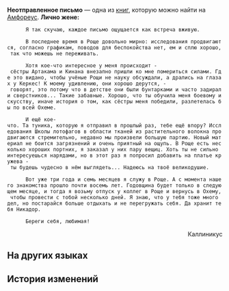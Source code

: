 {{Книга Инфобокс
|id           = 491
|Название     = 
|Изображение  = Предмет Неотправленное письмо.png
|Мир          = Амфореус
|Томов        = 1
|Автор        = <!--нужно добавить-->
|Описание     = Переписка Каллиникуса, златиуса Рощи, с женой. Письмо так и не отправили адресату.
|Том1         = {{tx}}
|Источник1    = {{tx|Отсутствует источник}}
|Персонажи    = 
|Фракции      = 
}}
'''Неотправленное письмо''' — одна из [[Книги|книг]], которую можно найти на [[Амфореус]].
<!--
==Получение==
<gallery>
Книга НАЗВАНИЕ.png|НАЗВАНИЕ
Локация НАЗВАНИЕ.png|Расположение на карте. Ближайший пространственный якорь «[[НАЗВАНИЕ]]»
</gallery>
-->
'''Лично жене:'''

       Я так скучаю, каждое письмо ощущается как встреча вживую.

       В последнее время в Роще довольно мирно: исследования продвигаются, согласно графикам, поводов для беспокойства нет, ем и сплю хорошо, так что можешь не переживать.

       Хотя кое-что интересное у меня происходит - сёстры Артакама и Кинана внезапно пришли ко мне помериться силами. Где это видано, чтобы учёные Рощи не науку обсуждали, а дрались на глазах у Керкес! К моему удивлению, они хорошо дерутся, - говорят, это потому что в детстве они были бунтарками и часто задирали сверстников... Такие забавные. Хорошо, что ты обучила меня боевому искусству, иначе история о том, как сёстры меня победили, разлетелась бы по всей Охеме.

       И ещё кое-что. Та туника, которую я отправил в прошлый раз, тебе ещё впору? Исследования Школы лотофагов в области тканей из растительного волокна продвигаются стремительно, недавно мы произвели большую партию. Новый материал не боится загрязнений и очень приятный на ощупь. В Роще есть несколько хороших портних, я заказал у них пару вещиц. Хоть ты не сильно интересуешься нарядами, но в этот раз я попросил добавить на платье кружева - ты будешь чудесно в нём выглядеть... Надеюсь на твоё великодушие.

       Вот уже три года и семь месяцев я служу в Роще. А с момента нашего знакомства прошло почти восемь лет. Годовщина будет только в следующем месяце, и тогда я возьму отпуск у коллег в Роще и вернусь в Охему, чтобы провести с тобой несколько дней. Я знаю, что у тебя тоже много дел, но постарайся больше отдыхать и не перегружать себя. Да хранит тебя Никадор.

       Береги себя, любимая!

<div align="right">Каллиникус</div>

==На других языках==
{{На других языках
|en   = Unposted Family Letter
|zhs  = 未能寄出的家信
|zht  = 未能寄出的家信
|ja   = 出せなかった家族への手紙
|ko   = 부치지 못한 편지
|es   = Carta familiar sin enviar
|fr   = Lettre familiale non envoyée
|ru   = Неотправленное письмо
|th   = จดหมายถึงครอบครัว ที่ไม่ได้ส่ง
|vi   = Lá Thư Nhà Chưa Gửi
|de   = Unversandter Brief nach zu Hause
|id   = Surat untuk Keluarga yang Tak Terkirim
|pt   = Carta Familiar Não Enviada
}}

==История изменений==
{{История изменений|3.1}}